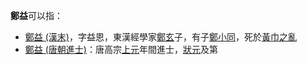 '''鄭益'''可以指：
*[[鄭益_(漢末)|鄭益 (漢末)]]，字益恩，東漢經學家[[鄭玄|鄭玄]]子，有子[[鄭小同|鄭小同]]，死於[[黃巾之亂|黃巾之亂]]
*[[鄭益_(唐朝進士)|鄭益 (唐朝進士)]]：唐高宗[[上元|上元]]年間進士，[[狀元|狀元]]及第

{{disambig|Cat=二字鄭姓人名消歧義|yi}}